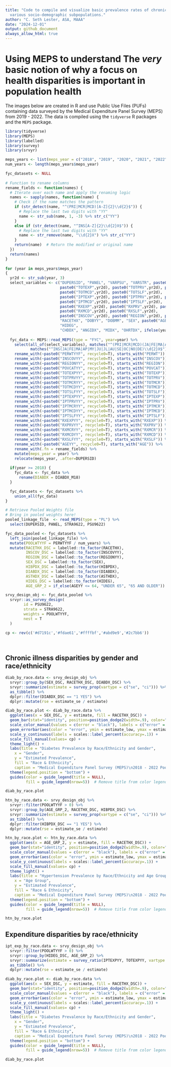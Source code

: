 ```yaml
---
title: "Code to compile and visualize basic prevalence rates of chronic illiness across
  various socio-demographic subpopulations."
author: "C. Seth Lester, ASA, MAAA"
date: "2024-12-01"
output: github_document
always_allow_html: true
---
```


# Using MEPS to understand The *very* basic notion of why a focus on health disparities is important in population health

The images below are created in R and use Public Use Files (PUFs) containing data surveyed by the Medical Expenditure Panel Survey (MEPS) from 2019 - 2022. The data is compiled using the ```tidyverse``` R packages and the ```MEPS``` package.

```r

library(tidyverse)
library(MEPS)
library(labelled)
library(survey)
library(srvyr)

meps_years <- list(meps_year = c("2018", "2019", "2020", "2021", "2022"))
num_years <- length(meps_years$meps_year)

fyc_datasets <- NULL
  
# Function to rename columns
rename_fields <- function(names) {
  # Iterate over each name and apply the renaming logic
  names <- sapply(names, function(name) {
    # Check if the name matches the pattern
    if (str_detect(name, "^(PRI|MCR|MCD)[A-Z]{2}\\d{2}$")) {
      # Replace the last two digits with "YY"
      name <- str_sub(name, 1, -3) %>% str_c("YY")
    }
    else if (str_detect(name, "^INS[A-Z]{2}\\d{2}X$")) {
      # Replace the last two digits with "YY"
      name <- str_remove(name, "\\d{2}X") %>% str_c("YY")
    }
    return(name)  # Return the modified or original name
  })
  return(names)
}
  
for (year in meps_years$meps_year)
{
  yr2d <- str_sub(year, 3)
  select_variables <- c("DUPERSID", "PANEL", "VARPSU", "VARSTR", paste0("PERWT",yr2d,"F"),
                        paste0("TOTEXP",yr2d), paste0("TOTPRV",yr2d), paste0("TOTMCR",yr2d), 
                        paste0("TOTMCD",yr2d), paste0("TOTSLF",yr2d), 
                        paste0("IPTEXP",yr2d), paste0("IPTPRV",yr2d), paste0("IPTMCR",yr2d), 
                        paste0("IPTMCD",yr2d), paste0("IPTSLF",yr2d), 
                        paste0("RXEXP",yr2d), paste0("RXPRV",yr2d), paste0("RXMCR",yr2d), 
                        paste0("RXMCD",yr2d), paste0("RXSLF",yr2d), 
                        paste0("INSCOV",yr2d), paste0("REGION",yr2d), paste0("POVCAT",yr2d),
                        "RACETHX", "DOBYY", "DOBMM", "SEX", paste0("AGE",yr2d,"X"),
                        "HIDEG",
                        "CHDDX", "ANGIDX", "MIDX", "OHRTDX", ifelse(year >= 2018, "DIABDX_M18", "DIABDX"), "HIBPDX", "ASTHDX")
  
  fyc_data <- MEPS::read_MEPS(type = "FYC", year=year) %>% 
    select(all_of(select_variables), matches("^(PRI|MCR|MCD)(JA|FE|MA|AP|MY|JU|JL|AU|SE|OC|NO|DE)\\d{2}$"),
           matches("^INS(JA|FE|MA|AP|MY|JU|JL|AU|SE|OC|NO|DE)\\d{2}X$")) %>% 
    rename_with(~paste0("PERWTYYF", recycle0=T), starts_with("PERWT")) %>% 
    rename_with(~paste0("INSCOVYY", recycle0=T), starts_with("INSCOV")) %>% 
    rename_with(~paste0("REGIONYY", recycle0=T), starts_with("REGION")) %>% 
    rename_with(~paste0("POVCATYY", recycle0=T), starts_with("POVCAT")) %>% 
    rename_with(~paste0("TOTEXPYY", recycle0=T), starts_with("TOTEXP")) %>% 
    rename_with(~paste0("TOTPRVYY", recycle0=T), starts_with("TOTPRV")) %>% 
    rename_with(~paste0("TOTMCRYY", recycle0=T), starts_with("TOTMCR")) %>% 
    rename_with(~paste0("TOTMCDYY", recycle0=T), starts_with("TOTMCD")) %>% 
    rename_with(~paste0("TOTSLFYY", recycle0=T), starts_with("TOTSLF")) %>% 
    rename_with(~paste0("IPTEXPYY", recycle0=T), starts_with("IPTEXP")) %>% 
    rename_with(~paste0("IPTPRVYY", recycle0=T), starts_with("IPTPRV")) %>% 
    rename_with(~paste0("IPTMCRYY", recycle0=T), starts_with("IPTMCR")) %>% 
    rename_with(~paste0("IPTMCDYY", recycle0=T), starts_with("IPTMCD")) %>% 
    rename_with(~paste0("IPTSLFYY", recycle0=T), starts_with("IPTSLF")) %>% 
    rename_with(~paste0("RXEXPYY", recycle0=T), starts_with("RXEXP")) %>% 
    rename_with(~paste0("RXPRVYY", recycle0=T), starts_with("RXPRV")) %>% 
    rename_with(~paste0("RXMCRYY", recycle0=T), starts_with("RXMCR")) %>% 
    rename_with(~paste0("RXMCDYY", recycle0=T), starts_with("RXMCD")) %>% 
    rename_with(~paste0("RXSLFYY", recycle0=T), starts_with("RXSLF")) %>% 
    rename_with(~paste0("AGEYY", recycle0=T), starts_with("AGE")) %>% 
    rename_with(.fn = rename_fields) %>% 
    mutate(meps_year = year) %>% 
    relocate(meps_year, .after=DUPERSID)
  
  if(year >= 2018) {
    fyc_data <- fyc_data %>% 
      rename(DIABDX = DIABDX_M18)
  }

  fyc_datasets <- fyc_datasets %>% 
    union_all(fyc_data)
}

# Retrieve Pooled Weights file
# Bring in pooled weights here!
pooled_linkage_file  <- read_MEPS(type = "PL") %>% 
  select(DUPERSID, PANEL, STRA9622, PSU9622) 

fyc_data_pooled <- fyc_datasets %>% 
  left_join(pooled_linkage_file) %>% 
  mutate(POOLWTYYF = PERWTYYF / num_years) %>% 
  mutate(RACETHX_DSC = labelled::to_factor(RACETHX),
         INSCOV_DSC = labelled::to_factor(INSCOVYY),
         REGION_DSC = labelled::to_factor(REGIONYY),
         SEX_DSC = labelled::to_factor(SEX),
         HIBPDX_DSC = labelled::to_factor(HIBPDX),
         DIABDX_DSC = labelled::to_factor(DIABDX),
         ASTHDX_DSC = labelled::to_factor(ASTHDX),
         HIDEG_DSC = labelled::to_factor(HIDEG),
         AGE_GRP_2 = if_else(AGEYY <= 64, "UNDER 65", "65 AND OLDER"))

srvy_design_obj <- fyc_data_pooled %>%
  srvyr::as_survey_design(
        id = PSU9622,
        strata = STRA9622,
        weights = POOLWTYYF,
        nest = T
  )

cp <- rev(c('#d7191c','#fdae61','#ffffbf','#abd9e9','#2c7bb6'))

         
```

## Chronic illness disparities by gender and race/ethnicity

```r

diab_by_race.data <- srvy_design_obj %>% 
  srvyr::group_by(SEX_DSC, RACETHX_DSC, DIABDX_DSC) %>% 
  srvyr::summarize(estimate = survey_prop(vartype = c("se", "ci"))) %>% 
  as_tibble() %>% 
  dplyr::filter(DIABDX_DSC == "1 YES") %>% 
  dplyr::mutate(rse = estimate_se / estimate) 

diab_by_race.plot <- diab_by_race.data %>% 
  ggplot(aes(x = SEX_DSC, y = estimate, fill = RACETHX_DSC)) + 
  geom_bar(stat="identity", position=position_dodge2(width=.9), color="gray20", size=.3) + 
  scale_color_manual(values = c(error = "black"), labels = c("error" = "Error bars denote 95% CI")) +
  geom_errorbar(aes(color = "error", ymin = estimate_low, ymax = estimate_upp), position = position_dodge(.9), width = .2) +
  scale_y_continuous(labels = scales::label_percent(accuracy=.1)) +
  scale_fill_manual(values= cp) +
  theme_light() + 
  labs(title = "Diabetes Prevalence by Race/Ethnicity and Gender",
    x = "Gender",
    y = "Estimated Prevalence",
    fill = "Race & Ethnicity",
    caption = "Medical Expenditure Panel Survey (MEPS)\n2018 - 2022 Pooled FYC PUFs\nhttps://meps.ahrq.gov/") +
  theme(legend.position = "bottom") + 
  guides(color = guide_legend(title = NULL),
         fill = guide_legend(nrow=5))  # Remove title from color legend

diab_by_race.plot


```


```r

htn_by_race.data <- srvy_design_obj %>% 
  srvyr::filter(POOLWTYYF > 0) %>% 
  srvyr::group_by(AGE_GRP_2, RACETHX_DSC, HIBPDX_DSC) %>% 
  srvyr::summarize(estimate = survey_prop(vartype = c("se", "ci"))) %>% 
  as_tibble() %>% 
  dplyr::filter(HIBPDX_DSC == "1 YES") %>% 
  dplyr::mutate(rse = estimate_se / estimate) 

htn_by_race.plot <- htn_by_race.data %>% 
  ggplot(aes(x = AGE_GRP_2, y = estimate, fill = RACETHX_DSC)) + 
  geom_bar(stat="identity", position=position_dodge2(width=.9), color="gray20", size=.3) + 
  scale_color_manual(values = c(error = "black"), labels = c("error" = "Error bars denote 95% CI")) +
  geom_errorbar(aes(color = "error", ymin = estimate_low, ymax = estimate_upp), position = position_dodge(.9), width = .2) +
  scale_y_continuous(labels = scales::label_percent(accuracy=.1)) +
  scale_fill_manual(values= cp) +
  theme_light() + 
  labs(title = "Hypertension Prevalence by Race/Ethnicity and Age Group",
    x = "Age Group",
    y = "Estimated Prevalence",
    fill = "Race & Ethnicity",
    caption = "Medical Expenditure Panel Survey (MEPS)\n2018 - 2022 Pooled FYC PUFs\nhttps://meps.ahrq.gov/") +
  theme(legend.position = "bottom") + 
  guides(color = guide_legend(title = NULL),
         fill = guide_legend(nrow=5))  # Remove title from color legend

htn_by_race.plot

```

## Expenditure disparities by race/ethnicity

```r

ipt_exp_by_race.data <- srvy_design_obj %>% 
  srvyr::filter(POOLWTYYF > 0) %>% 
  srvyr::group_by(HIDEG_DSC, AGE_GRP_2) %>% 
  srvyr::summarize(estimate = survey_ratio(IPTEXPYY, TOTEXPYY, vartype = c("se", "ci"))) %>% 
  as_tibble() %>% 
  dplyr::mutate(rse = estimate_se / estimate) 

diab_by_race.plot <- diab_by_race.data %>% 
  ggplot(aes(x = SEX_DSC, y = estimate, fill = RACETHX_DSC)) + 
  geom_bar(stat="identity", position=position_dodge2(width=.9), color="gray20", size=.3) + 
  scale_color_manual(values = c(error = "black"), labels = c("error" = "Error bars denote 95% CI")) +
  geom_errorbar(aes(color = "error", ymin = estimate_low, ymax = estimate_upp), position = position_dodge(.9), width = .2) +
  scale_y_continuous(labels = scales::label_percent(accuracy=.1)) +
  scale_fill_manual(values= cp) +
  theme_light() + 
  labs(title = "Diabetes Prevalence by Race/Ethnicity and Gender",
    x = "Gender",
    y = "Estimated Prevalence",
    fill = "Race & Ethnicity",
    caption = "Medical Expenditure Panel Survey (MEPS)\n2018 - 2022 Pooled FYC PUFs\nhttps://meps.ahrq.gov/") +
  theme(legend.position = "bottom") + 
  guides(color = guide_legend(title = NULL),
         fill = guide_legend(nrow=5))  # Remove title from color legend

diab_by_race.plot


```

